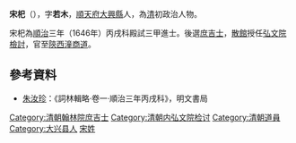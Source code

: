 '''宋𣏌'''（{{bd|？||？|}}），字'''若木'''，[[順天府|順天府]][[大兴县_(金朝)|大興縣]]人，為[[清|清]]初政治人物。

宋𣏌為[[順治|順治]]三年（1646年）丙戌科殿試三甲進士。後選[[庶吉士|庶吉士]]，[[散館|散館]]授任[[内弘文院|弘文院]][[檢討|檢討]]，官至[[陝西|陝西]][[潼商道|潼商道]]。

==參考資料==
*[[朱汝珍|朱汝珍]]：《詞林輯略·卷一·順治三年丙戌科》，明文書局

{{順治三年丙戌科殿試金榜}}
{{清朝官员小作品}}

{{DEFAULTSORT:Song宋}}
[[Category:清朝翰林院庶吉士|Category:清朝翰林院庶吉士]]
[[Category:清朝内弘文院检讨|Category:清朝内弘文院检讨]]
[[Category:清朝道員|Category:清朝道員]]
[[Category:大兴县人|Category:大兴县人]]
[[Category:宋姓|宋姓]]